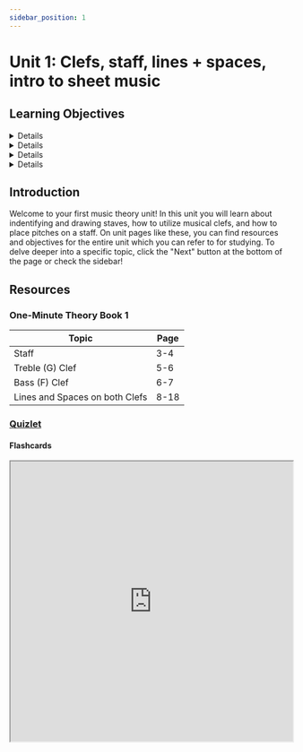 ```yaml
---
sidebar_position: 1
---
```



# Unit 1: Clefs, staff, lines + spaces, intro to sheet music

## Learning Objectives

<Details summary="1.A Identify, draw, and describe a staff">
  Students can identify and draw a five-line staff and describe its use in conveying pitch.
</Details>

<Details summary="1.B Identify and draw the Treble/G Clef and Bass/F Clef.">
  Students can identify and draw a Treble or G Clef and Bass/F Clef.
</Details>

<Details summary="1.C Explain how clefs help us identify pitches on the staff.">
  Students can explain how clefs help us identify pitches on the staff.
</Details>

<Details summary="1.D Identify and notate pitches on a staff with Treble (G) Clef and Bass (F) Clef with the musical alphabet">
  Students can identify and notate pitches on a staff with Treble (G) Clef and Bass (F) Clef using the musical alphabet.
</Details>

## Introduction

Welcome to your first music theory unit! In this unit you will learn about indentifying and drawing staves, how to utilize musical clefs, and how to place pitches on a staff. On unit pages like these, you can find resources and objectives for the entire unit which you can refer to for studying. To delve deeper into a specific topic, click the "Next" button at the bottom of the page or check the sidebar!

## Resources

### One-Minute Theory Book 1

| Topic                           | Page  |
|---------------------------------|-------|
| Staff                           | 3-4   |
| Treble (G) Clef                 | 5-6   |
| Bass (F) Clef                   | 6-7   |
| Lines and Spaces on both Clefs  | 8-18  |

### [Quizlet](https://quizlet.com/831280005/concert-choir-unit-1-clefs-staff-lines-spaces-intro-to-sheet-music-flash-cards/)

#### Flashcards

<iframe src="https://quizlet.com/831280005/flashcards/embed?i=4jdgf1&x=1jj1" height="500" width="100%" style={{border: '0'}}></iframe>
